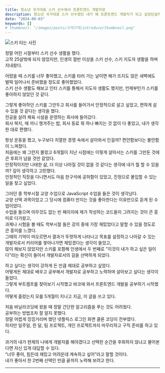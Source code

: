```yaml
---
title: 청소년 국가대표 스키 선수에서 프론트엔드 개발자로
description: 청소년 국가대표 스키 선수였던 내가 왜 프론트엔드 개발자가 되고 싶었던걸까?
date: "2024-09-03"
keywords: []
# thumbnail: "/images/posts/끄적끄적/introduce/thumbnail.png"
---
```


![스키 타는 사진](/images/posts/끄적끄적/introduce/ski.jpg)

정말 어린 시절부터 스키 선수 생활을 했다.  
고작 25살밖에 되지 않았지만, 인생의 절반 이상을 스키 선수, 스키 지도자 생활을 하며 지내왔다.  

어렸을 때 스키를 너무 좋아했고, 스키를 타러 가는 날이면 해가 뜨지도 않은 새벽에도 벌떡 일어나서 준비했을 정도로 좋아했었다.  
스키 선수 생활도 해보고 인터 스키를 통해서 지도자 생활도 했지만, 언제부턴가 스키를 좋아하지 않았던 것 같다.  

그렇게 좋아하던 스키를 그만두고 회사를 들어가서 안정적으로 살고 싶었고, 편하게 살 수 있을 것 같다는 생각을 했다.  
전공을 살려 체육 시설을 운영하는 회사에 들어갔다.  
회사 복지, 매 끼니 챙겨주는 밥, 회사 동료 뭐 하나 빠지는 것 없이 다 좋았고, 내가 생각한 대로 편했다.

항상 운동을 했고, 누구보다 치열한 경쟁 속에서 살아와서 인걸까? 편안함보다는 불안함이 느껴졌다.  
처음에는 왜 그런지 몰랐고 6개월이 지난 시점에는 이렇게 살아서는 스키를 그만둔 것에 큰 후회가 남을 것만 같았다.  
안정적이지만 나태한 삶, 더 이상 나아질 것이 없을 것 같다는 생각에 내가 뭘 할 수 있을까? 깊이 생각하고 고민했다.  
안정적인 직장을 다니면서도 마음 한구석에 공허함이 있었고, 진정으로 몰입할 수 있는 일을 찾고 싶었다.

그러던 중 학부시절 교양 수업으로 JavaScript 수업을 들은 것이 생각났다.  
교양 선택 과목이었고 그 당시에 컴퓨터 만지는 것을 좋아한다는 이유만으로 듣게 된 수업이었다.  
수업을 들으며 아무것도 없는 빈 페이지에 제가 작성하는 코드들이 그려지는 것이 큰 흥미로 다가왔고,  
과제나 시험을 볼 때도 학부시절 들은 강의 중에 가장 재밌었다고 말할 수 있을 정도로 큰 흥미를 느꼈다.  
그때의 기억이 떠오르면서 결과가 뚜렷하게 나타나고 목표를 설정하고 나아갈 수 있는 개발자로서 커리어를 쌓아나가면 재밌겠다는 생각이 들었고,  
많이 해보지 않았지만 스키를 포함해 인생에서 두 번째로 "이것이 내가 하고 싶은 일이다"라는 확신이 들어서 개발자로서의 길을 선택하게 되었다.

하고 싶다는 생각이 강하게 든 만큼 제대로 공부하고 싶었다.  
어떻게든 제대로 배우고 공부해서 개발자로 공부하고 노력하며 살아보고 싶다는 생각이 들었다.  
그렇게 부트캠프를 찾아보기 시작했고 바코에 와서 프론트엔드 개발을 공부하기 시작했다.  
어떻게 흘렀는지 모를 5개월이 지나고 지금, 이 글을 쓰고 있다.

처음 바닐라코딩에 왔을 때 정말 간단한 알고리즘을 푸는 것도 어려웠다.  
공부하는 방법조차 잘 알지 못했다.  
정말 어렵게 낑낑거리며 했던 넷플릭스 로그인 화면 클론 코딩이 전부였다.  
하지만 일주일, 한 달, 팀 프로젝트, 개인 프로젝트까지 마무리하고 구직 준비를 하고 있다.

과거의 내가 현재의 나에게 개발자를 해야겠다고 선택한 순간을 후회하지 않냐고 물어본다면 자신 있게 대답할 수 있다.  
“너무 좋아, 힘든데 재밌고 어려운데 계속하고 싶어”라고 말할 것이다.  
내가 좋아서 한 2번째 선택인 만큼 끝까지 노력해 보려고 한다.


---